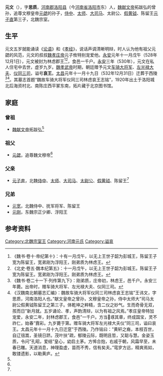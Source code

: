 '''元文'''（{{bd|522年||530年| |}}），字'''思质'''，[[河南郡|河南郡]][[洛阳县|洛阳县]]（今[[河南省|河南省]][[洛阳市|洛阳市]]东）人，[[魏献文帝|魏献文帝]]拓跋弘的曾孙，追尊文穆皇帝[[元勰|元勰]]的孙子，[[侍中|侍中]]、[[太师|太师]]、[[大司马|大司马]]、太尉公、[[假黄钺|假黄钺]]、陈留王[[元子直|元子直]]第三子，北魏宗室。

==生平==
元文五岁就能诵读《[[论语|论语]]》和《[[孝经|孝经]]》，说话声调清晰明辩，时人认为他有祖父元勰的风范，元文的叔叔[[魏孝庄帝|魏孝庄帝]]元子攸特别宠爱他。[[永安_(北魏)|永安]]元年十一月戊午（528年12月1日），元文被封为林虑郡王<ref>《魏书·卷十·帝纪第十》：十有一月戊午，以无上王世子韶为彭城王，陈留王子宽为陈留王，宽弟刚为浮阳王，刚弟质为林虑王。</ref><ref>《北史·卷五·魏本纪第五》：十一月戊午，以无上王世子韶为彭城王。陈留王子宽为陈留王。宽弟刚为浮阳王。刚弟质为林虑王。</ref>，食邑一千户。[[永安_(北魏)|永安]]三年（530年），元文在私人住宅中去世，虚岁九岁。[[魏孝武帝|魏孝武帝]]时期，朝廷赠予元文[[车骑大将军|车骑大将军]]、[[左光禄大夫|左光禄大夫]]、[[仪同三司|仪同三司]]，谥号'''哀王'''。[[太昌|太昌]]元年十一月十九日（532年12月31日）迁葬于西陵<ref>《魏书·卷二十一下·列传第九下》：刚弟质，庄帝初，林虑王，邑千户。永安三年薨。出帝时，赠车骑大将军、左光禄大夫、仪同三司。</ref><ref name=autogenerated1>《汉魏南北朝墓志汇编》：魏故车骑大将军仪同三司林虑哀王志铭”王讳文，字思质，河南洛阳人也。”献文皇帝之曾孙，文穆皇帝之孙，侍中太师大”司马太尉公假黄钺陈留王之第三子。体乾坤之粹精，含二仪之妙气。生而奇骨无双，孩而日”新月就。五岁诵论、孝，声韵清辩，以为有祖之风焉。”孝庄皇帝特加宠爱，永安二年，封林虑郡王，食邑”一千户。方当𤧫琢其章，终成国宝，灵不祚仁，始春”霣彩。九岁薨于第。赠车骑大将军左光禄大夫仪”同三司，谥曰哀王。太昌元年十一月十九日迁窆”于西陵。乃作铭曰：”黄轩之裔，本枝百世，自辽徂嵩，圣镜日跻。茂叶扶”疏，郁陵云际，既明且哲，又聪与慧。金姿玉质，令问”孔昭，爱结”皇心，幼启土茅。方悕合抱，右戚于朝，风霜早至，未春已雕。天道消息，神理盈虚，苗而不秀，信有矣夫。”窀穸方远，精爽焉如，敢镂遗影，以勒黄庐。</ref>。其墓志首题“魏故车骑大将军仪同三司林虑哀王志铭”，1920年出土于洛阳城北后海资村北、南陈庄西平冢东南，拓片藏于北京图书馆。

==家庭==
===曾祖===
*[[魏献文帝|魏献文帝]]拓跋弘<ref name=autogenerated1 />

===祖父===
*[[元勰|元勰]]，追尊魏文穆帝<ref name=autogenerated1 />

===父亲===
*[[元子直|元子直]]，北魏[[侍中|侍中]]、[[太师|太师]]、[[大司马|大司马]]、[[太尉公|太尉公]]、[[假黄钺|假黄钺]]、陈留王<ref name=autogenerated1 />

===兄弟===
*[[元宽|元宽]]，北魏侍中、抚军将军、陈留王
*[[元刚|元刚]]，东魏宗正少卿、浮阳王

==参考资料==
{{reflist}}

[[Category:北魏宗室王|Category:北魏宗室王]]
[[Category:河南元氏|Category:河南元氏]]
[[Category:谥哀|Category:谥哀]]